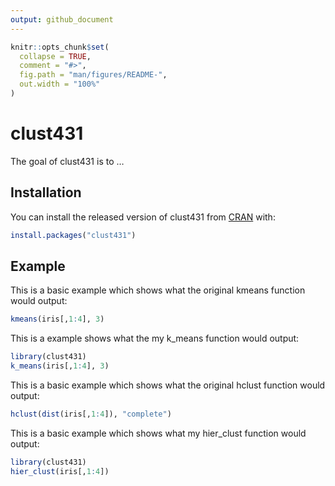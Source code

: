 ```yaml
---
output: github_document
---
```


<!-- README.md is generated from README.Rmd. Please edit that file -->

```r
knitr::opts_chunk$set(
  collapse = TRUE,
  comment = "#>",
  fig.path = "man/figures/README-",
  out.width = "100%"
)
```

# clust431

<!-- badges: start -->
<!-- badges: end -->

The goal of clust431 is to ...

## Installation

You can install the released version of clust431 from [CRAN](https://CRAN.R-project.org) with:

``` r
install.packages("clust431")
```

## Example

This is a basic example which shows what the original kmeans function would output:

```r
kmeans(iris[,1:4], 3)
```

This is a example shows what the my k_means function would output:
```r
library(clust431)
k_means(iris[,1:4], 3)
```

This is a basic example which shows what the original hclust function would output:
```r
hclust(dist(iris[,1:4]), "complete")
```

This is a basic example which shows what my hier_clust function would output:
```r
library(clust431)
hier_clust(iris[,1:4])
```
